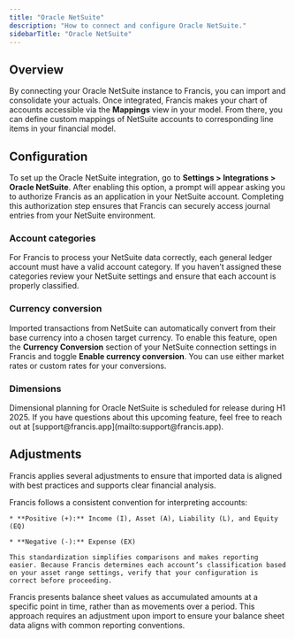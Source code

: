 ```yaml
---
title: "Oracle NetSuite"
description: "How to connect and configure Oracle NetSuite."
sidebarTitle: "Oracle NetSuite"
---
```


## Overview

By connecting your Oracle NetSuite instance to Francis, you can import and consolidate your actuals. Once integrated, Francis makes your chart of accounts accessible via the **Mappings** view in your model. From there, you can define custom mappings of NetSuite accounts to corresponding line items in your financial model.

## Configuration

To set up the Oracle NetSuite integration, go to **Settings > Integrations > Oracle NetSuite**. After enabling this option, a prompt will appear asking you to authorize Francis as an application in your NetSuite account. Completing this authorization step ensures that Francis can securely access journal entries from your NetSuite environment.

### Account categories

For Francis to process your NetSuite data correctly, each general ledger account must have a valid account category. If you haven’t assigned these categories review your NetSuite settings and ensure that each account is properly classified.

### Currency conversion

Imported transactions from NetSuite can automatically convert from their base currency into a chosen target currency. To enable this feature, open the **Currency Conversion** section of your NetSuite connection settings in Francis and toggle **Enable currency conversion**. You can use either market rates or custom rates for your conversions.

### Dimensions

<Info>
  Dimensional planning for Oracle NetSuite is scheduled for release during H1 2025. If you have questions about this upcoming feature, feel free to reach out at [support@francis.app](mailto:support@francis.app).
</Info>

## Adjustments

Francis applies several adjustments to ensure that imported data is aligned with best practices and supports clear financial analysis.

<Tabs>
  <Tab title="Number convention">
    Francis follows a consistent convention for interpreting accounts:

    * **Positive (+):** Income (I), Asset (A), Liability (L), and Equity (EQ)

    * **Negative (-):** Expense (EX)

    This standardization simplifies comparisons and makes reporting easier. Because Francis determines each account’s classification based on your asset range settings, verify that your configuration is correct before proceeding.
  </Tab>

  <Tab title="Balance sheet">
    Francis presents balance sheet values as accumulated amounts at a specific point in time, rather than as movements over a period. This approach requires an adjustment upon import to ensure your balance sheet data aligns with common reporting conventions.
  </Tab>
</Tabs>